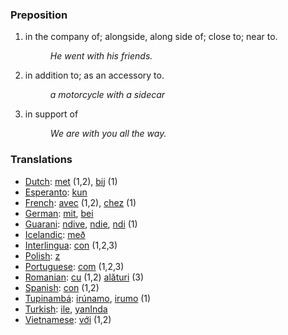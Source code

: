 === Preposition ===
#in the company of; alongside, along side of; close to; near to.
#:''He went with his friends.''
#in addition to; as an accessory to.
#:''a motorcycle with a sidecar''
#in support of
#:''We are with you all the way.''

=== Translations ===
*[[Dutch]]: [[met]] (1,2), [[bij]] (1)
*[[Esperanto]]: [[kun]]
*[[French]]: [[avec]] (1,2), [[chez]] (1)
*[[German]]: [[mit]], [[bei]]
*[[Guarani]]: [[ndive]], [[ndie]], [[ndi]] (1)
*[[Icelandic]]: [[með]]
*[[Interlingua]]: [[con]] (1,2,3)
*[[Polish]]: [[z]]
*[[Portuguese]]: [[com]] (1,2,3)
*[[Romanian]]: [[cu]] (1,2) [[alături]] (3)
*[[Spanish]]: [[con]] (1,2)
*[[Tupinambá]]: [[irúnamo]], [[irumo]] (1)
*[[Turkish]]: [[ile]], [[yanInda]]
*[[Vietnamese]]: [[với]] (1,2)